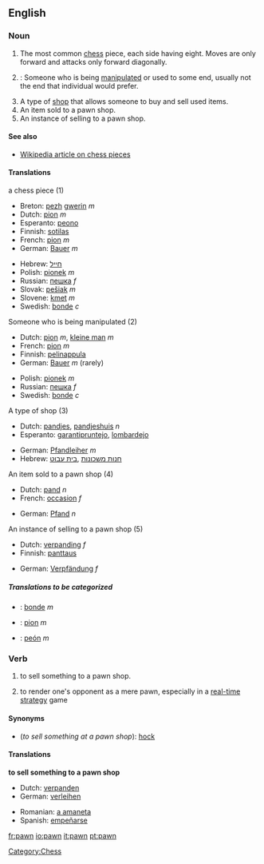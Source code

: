 ==English==

===Noun===
{{en-noun-reg}}

# The most common [[chess]] piece, each side having eight.  Moves are only forward and attacks only forward diagonally.
# {{colloquial}}: Someone who is being [[manipulate]]d or used to some end, usually not the end that individual would prefer.
# A type of [[shop]] that allows someone to buy and sell used items.
# An item sold to a pawn shop.
# An instance of selling to a pawn shop.

====See also====
*[[w:Chess_piece|Wikipedia article on chess pieces]]

====Translations====
;a chess piece (1)
{{top}}
*Breton: [[pezh]] [[gwerin]] ''m''
*Dutch: [[pion]] ''m''
*Esperanto: [[peono]]
*Finnish: [[sotilas]]
*French: [[pion]] ''m''
*German: [[Bauer]] ''m''
{{mid}}
*Hebrew: [[חייל]] {{m}}
*Polish: [[pionek]] ''m''
*Russian: [[пешка]] ''f''
*Slovak: [[pešiak]] ''m''
*Slovene: [[kmet]] ''m''
*Swedish: [[bonde]] ''c''
{{bottom}}

;Someone who is being manipulated (2)
{{top}}
*Dutch: [[pion]] ''m'', [[kleine man]] ''m''
*French: [[pion]] ''m''
*Finnish: [[pelinappula]]
*German: [[Bauer]] ''m'' (rarely)
{{mid}}
*Polish: [[pionek]] ''m''
*Russian: [[пешка]] ''f''
*Swedish: [[bonde]] ''c''
{{bottom}}

;A type of shop (3)
{{top}}
*Dutch: [[pandjes]], [[pandjeshuis]] ''n''
*Esperanto: [[garantipruntejo]], [[lombardejo]]
{{mid}}
*German: [[Pfandleiher]] ''m''
*Hebrew: [[חנות משכונות]] {{f}} ,[[בית עבוט]] {{m}}
{{bottom}}

;An item sold to a pawn shop (4)
{{top}}
*Dutch: [[pand]] ''n''
*French: [[occasion]] ''f''
{{mid}}
*German: [[Pfand]] ''n''
{{bottom}}

;An instance of selling to a pawn shop (5)
{{top}}
*Dutch: [[verpanding]] ''f''
*Finnish: [[panttaus]]
{{mid}}
*German: [[Verpfändung]] ''f''
{{bottom}}

=====Translations to be categorized=====
{{checktrans}}
{{top}}
*{{ttbc|Norwegian}}: [[bonde]] ''m''
{{mid}}
*{{ttbc|Romanian}}: [[pion]] ''m''
*{{ttbc|Spanish}}: [[peón]] ''m''
{{bottom}}

===Verb===
{{en-verb}}

# to sell something to a pawn shop.
# {{cattag|gaming}} to render one's opponent as a mere pawn, especially in a [[real-time strategy]] game

====Synonyms====
* (''to sell something at a pawn shop''): [[hock]]

====Translations====
'''to sell something to a pawn shop'''
{{top}}
*Dutch: [[verpanden]]
*German: [[verleihen]]
{{mid}}
*Romanian: [[a amaneta]]
*Spanish: [[empeñarse]]
{{bottom}}

[[Category:Chess]]

[[fr:pawn]]
[[io:pawn]]
[[it:pawn]]
[[pt:pawn]]